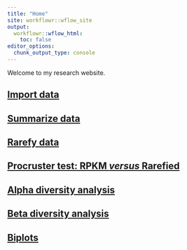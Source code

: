 ```yaml
---
title: "Home"
site: workflowr::wflow_site
output:
  workflowr::wflow_html:
    toc: false
editor_options:
  chunk_output_type: console
---
```


Welcome to my research website.

## [Import data](01_import_data.html)

## [Summarize data](02_summarize_data.html)

## [Rarefy data](03_rarefaction.html)

## [Procruster test: RPKM *versus* Rarefied](03_1_procruster.html)

## [Alpha diversity analysis](04_alpha_div.html)

## [Beta diversity analysis](05_beta_div.html)

## [Biplots](06_biplot.html)



